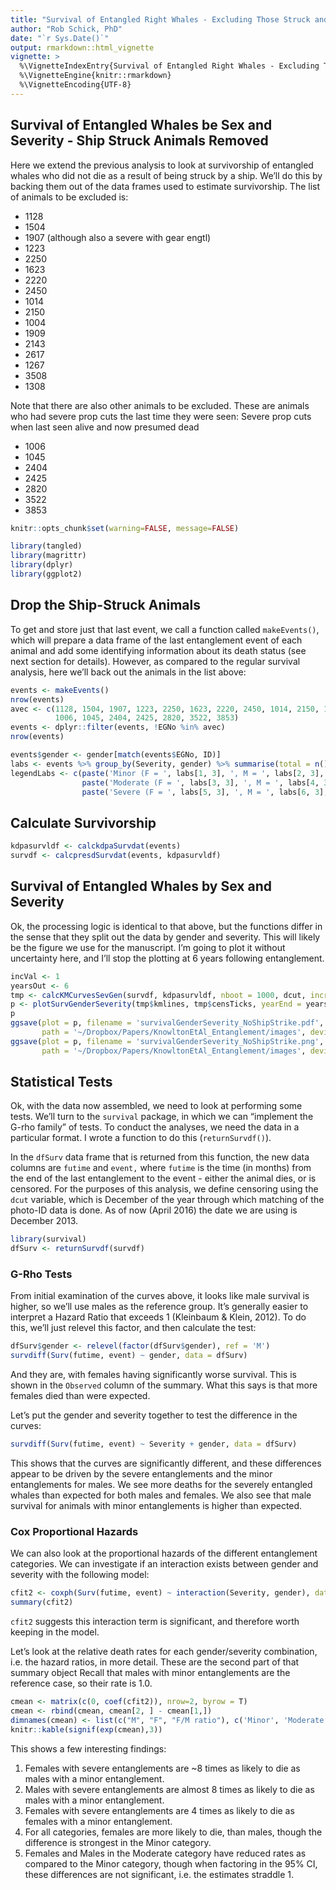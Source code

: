 ---
title: "Survival of Entangled Right Whales - Excluding Those Struck and Killed by Ships"
author: "Rob Schick, PhD"
date: "`r Sys.Date()`"
output: rmarkdown::html_vignette
vignette: >
  %\VignetteIndexEntry{Survival of Entangled Right Whales - Excluding Those Struck and Killed by Ships}
  %\VignetteEngine{knitr::rmarkdown}
  %\VignetteEncoding{UTF-8}
---

## Survival of Entangled Whales be Sex and Severity - Ship Struck Animals Removed
Here we extend the previous analysis to look at survivorship of entangled whales who did not die as a result of being struck by a ship. We'll do this by backing them out of the data frames used to estimate survivorship. The list of animals to be excluded is:

* 1128
* 1504
* 1907 (although also a severe with gear engtl)
* 1223
* 2250
* 1623
* 2220
* 2450
* 1014
* 2150
* 1004
* 1909
* 2143
* 2617
* 1267
* 3508
* 1308

Note that there are also other animals to be excluded. These are animals who had severe prop cuts the last time they were seen:
Severe prop cuts when last seen alive and now presumed dead

* 1006
* 1045
* 2404
* 2425
* 2820
* 3522
* 3853

```{r global_options, echo=FALSE}
knitr::opts_chunk$set(warning=FALSE, message=FALSE)
```


```{r loadLibraries,echo=FALSE}
library(tangled)
library(magrittr)
library(dplyr)
library(ggplot2)
```

## Drop the Ship-Struck Animals
To get and store just that last event, we call a function called `makeEvents()`, which will prepare a data frame of the last entanglement event of each animal and add some identifying information about its death status (see next section for details). However, as compared to the regular survival analysis, here we'll back out the animals in the list above:

```{r pullOutAnimals}
events <- makeEvents()
nrow(events)
avec <- c(1128, 1504, 1907, 1223, 2250, 1623, 2220, 2450, 1014, 2150, 1004, 1909, 2143, 2617, 1267, 3508, 1308,
          1006, 1045, 2404, 2425, 2820, 3522, 3853)
events <- dplyr::filter(events, !EGNo %in% avec)
nrow(events)

```

```{r addGender, echo=FALSE}
events$gender <- gender[match(events$EGNo, ID)]
labs <- events %>% group_by(Severity, gender) %>% summarise(total = n())
legendLabs <- c(paste('Minor (F = ', labs[1, 3], ', M = ', labs[2, 3], ')', sep = ''),
                paste('Moderate (F = ', labs[3, 3], ', M = ', labs[4, 3], ')', sep = ''),
                paste('Severe (F = ', labs[5, 3], ', M = ', labs[6, 3], ')', sep = ''))
```

## Calculate Survivorship
```{r calcSurvivorship}
kdpasurvldf <- calckdpaSurvdat(events)
survdf <- calcpresdSurvdat(events, kdpasurvldf)
```




## Survival of Entangled Whales by Sex and Severity
Ok, the processing logic is identical to that above, but the functions differ in the sense that they split out the data by gender and severity. This will likely be the figure we use for the manuscript. I'm going to plot it without uncertainty here, and I'll stop the plotting at 6 years following entanglement.

```{r plotKMCurves, fig.width=8,fig.height=6}
incVal <- 1
yearsOut <- 6
tmp <- calcKMCurvesSevGen(survdf, kdpasurvldf, nboot = 1000, dcut, increment = incVal, medProb = FALSE)
p <- plotSurvGenderSeverity(tmp$kmlines, tmp$censTicks, yearEnd = yearsOut, increment = incVal, legendLabs)
p
ggsave(plot = p, filename = 'survivalGenderSeverity_NoShipStrike.pdf',
       path = '~/Dropbox/Papers/KnowltonEtAl_Entanglement/images', device = 'pdf', width = 11, height = 8, units = 'in')
ggsave(plot = p, filename = 'survivalGenderSeverity_NoShipStrike.png',
       path = '~/Dropbox/Papers/KnowltonEtAl_Entanglement/images', device = 'png', dpi = 300, width = 9, height = 6, units = 'in', scale = 0.8)
```


## Statistical Tests
Ok, with the data now assembled, we need to look at performing some tests. We'll turn to the `survival` package, in which we can "implement the G-rho family" of tests. To conduct the analyses, we need the data in a particular format. I wrote a function to do this (`returnSurvdf()`). 

In the `dfSurv` data frame that is returned from this function, the new data columns are `futime` and `event,` where `futime` is the time (in months) from the end of the last entanglement to the event - either the animal dies, or is censored. For the purposes of this analysis, we define censoring using the `dcut` variable, which is December of the year through which matching of the photo-ID data is done. As of now (April 2016) the date we are using is December 2013.

```{r makeSurvData}
library(survival)
dfSurv <- returnSurvdf(survdf)
```

### G-Rho Tests
From initial examination of the curves above, it looks like male survival is higher, so we'll use males as the reference group. It's generally easier to interpret a Hazard Ratio that exceeds 1 (Kleinbaum & Klein, 2012). To do this, we'll just relevel this factor, and then calculate the test: 

```{r tastmaleVFemale}
dfSurv$gender <- relevel(factor(dfSurv$gender), ref = 'M')
survdiff(Surv(futime, event) ~ gender, data = dfSurv)
```

And they are, with females having significantly worse survival. This is shown in the `Observed` column of the summary. What this says is that more females died than were expected.

Let's put the gender and severity together to test the difference in the curves:

```{r testGenderInjury}
survdiff(Surv(futime, event) ~ Severity + gender, data = dfSurv)
```

This shows that the curves are significantly different, and these differences appear to be driven by the severe entanglements and the minor entanglements for males. We see more deaths for the severely entangled whales than expected for both males and females. We also see that male survival for animals with minor entanglements is higher than expected.

### Cox Proportional Hazards
We can also look at the proportional hazards of the different entanglement categories. We can investigate if an interaction exists between gender and severity with the following model:

```{r}
cfit2 <- coxph(Surv(futime, event) ~ interaction(Severity, gender), data = dfSurv)
summary(cfit2)
```


`cfit2` suggests this interaction term is significant, and therefore worth keeping in the model. 

Let's look at the relative death rates for each gender/severity combination, i.e. the hazard ratios, in more detail. These are the second part of that summary object Recall that males with minor entanglements are the reference case, so their rate is 1.0. 

```{r}
cmean <- matrix(c(0, coef(cfit2)), nrow=2, byrow = T)
cmean <- rbind(cmean, cmean[2, ] - cmean[1,])
dimnames(cmean) <- list(c("M", "F", "F/M ratio"), c('Minor', 'Moderate', 'Severe'))
knitr::kable(signif(exp(cmean),3))
```

This shows a few interesting findings:

1. Females with severe entanglements are ~8 times as likely to die as males with a minor entanglement. 
2. Males with severe entanglements are almost 8 times as likely to die as males with a minor entanglement. 
3. Females with severe entanglements are 4 times as likely to die as females with a minor entanglement. 
4. For all categories, females are more likely to die, than males, though the difference is strongest in the Minor category.
5. Females and Males in the Moderate category have reduced rates as compared to the Minor category, though when factoring in the 95% CI, these differences are not significant, i.e. the estimates straddle 1.

